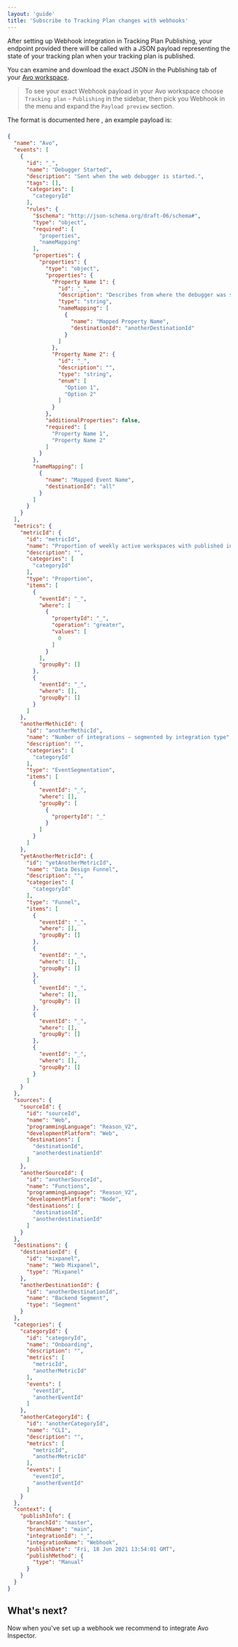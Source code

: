 ```yaml
---
layout: 'guide'
title: 'Subscribe to Tracking Plan changes with webhooks'
---
```



After setting up Webhook integration in <Link passHref href="/workspace/tracking-plan/publishing"><a>Tracking Plan Publishing</a></Link>, your endpoint provided there will be called with a JSON payload representing the state of your tracking plan when your tracking plan is published.

You can examine and download the exact JSON in the Publishing tab of your [Avo workspace](https://www.avo.app/schemas/).

> To see your exact Webhook payload in your Avo workspace choose `Tracking plan` - `Publishing` in the sidebar, then pick you Webhook in the menu and expand the `Payload preview` section.

<Link passHref href="/workspace/tracking-plan/publishing#tracking-plan-model">
  <a>The format is documented here</a>
</Link>
, an example payload is:

###

```JSON
{
  "name": "Avo",
  "events": [
    {
      "id": "_",
      "name": "Debugger Started",
      "description": "Sent when the web debugger is started.",
      "tags": [],
      "categories": [
        "categoryId"
      ],
      "rules": {
        "$schema": "http://json-schema.org/draft-06/schema#",
        "type": "object",
        "required": [
          "properties",
          "nameMapping"
        ],
        "properties": {
          "properties": {
            "type": "object",
            "properties": {
              "Property Name 1": {
                "id": "_",
                "description": "Describes from where the debugger was started.",
                "type": "string",
                "nameMapping": [
                  {
                    "name": "Mapped Property Name",
                    "destinationId": "anotherDestinationId"
                  }
                ]
              },
              "Property Name 2": {
                "id": "_",
                "description": "",
                "type": "string",
                "enum": [
                  "Option 1",
                  "Option 2"
                ]
              }
            },
            "additionalProperties": false,
            "required": [
              "Property Name 1",
              "Property Name 2"
            ]
          }
        },
        "nameMapping": [
          {
            "name": "Mapped Event Name",
            "destinationId": "all"
          }
        ]
      }
    }
  ],
  "metrics": {
    "metricId": {
      "id": "metricId",
      "name": "Proportion of weekly active workspaces with published integrations",
      "description": "",
      "categories": [
        "categoryId"
      ],
      "type": "Proportion",
      "items": [
        {
          "eventId": "_",
          "where": [
            {
              "propertyId": "_",
              "operation": "greater",
              "values": [
                0
              ]
            }
          ],
          "groupBy": []
        },
        {
          "eventId": "_",
          "where": [],
          "groupBy": []
        }
      ]
    },
    "anotherMethicId": {
      "id": "anotherMethicId",
      "name": "Number of integrations – segmented by integration type",
      "description": "",
      "categories": [
        "categoryId"
      ],
      "type": "EventSegmentation",
      "items": [
        {
          "eventId": "_",
          "where": [],
          "groupBy": [
            {
              "propertyId": "_"
            }
          ]
        }
      ]
    },
    "yetAnotherMetricId": {
      "id": "yetAnotherMetricId",
      "name": "Data Design Funnel",
      "description": "",
      "categories": [
        "categoryId"
      ],
      "type": "Funnel",
      "items": [
        {
          "eventId": "_",
          "where": [],
          "groupBy": []
        },
        {
          "eventId": "_",
          "where": [],
          "groupBy": []
        },
        {
          "eventId": "_",
          "where": [],
          "groupBy": []
        },
        {
          "eventId": "_",
          "where": [],
          "groupBy": []
        },
        {
          "eventId": "_",
          "where": [],
          "groupBy": []
        }
      ]
    }
  },
  "sources": {
    "sourceId": {
      "id": "sourceId",
      "name": "Web",
      "programmingLanguage": "Reason_V2",
      "developmentPlatform": "Web",
      "destinations": [
        "destinationId",
        "anotherdestinationId"
      ]
    },
    "anotherSourceId": {
      "id": "anotherSourceId",
      "name": "Functions",
      "programmingLanguage": "Reason_V2",
      "developmentPlatform": "Node",
      "destinations": [
        "destinationId",
        "anotherdestinationId"
      ]
    }
  },
  "destinations": {
    "destinationId": {
      "id": "mixpanel",
      "name": "Web Mixpanel",
      "type": "Mixpanel"
    },
    "anotherDestinationId": {
      "id": "anotherDestinationId",
      "name": "Backend Segment",
      "type": "Segment"
    }
  },
  "categories": {
    "categoryId": {
      "id": "categoryId",
      "name": "Onboarding",
      "description": "",
      "metrics": [
        "metricId",
        "anotherMetricId"
      ],
      "events": [
        "eventId",
        "anotherEventId"
      ]
    },
    "anotherCategoryId": {
      "id": "anotherCategoryId",
      "name": "CLI",
      "description": "",
      "metrics": [
        "metricId",
        "anotherMetricId"
      ],
      "events": [
        "eventId",
        "anotherEventId"
      ]
    }
  },
  "context": {
    "publishInfo": {
      "branchId": "master",
      "branchName": "main",
      "integrationId": "_",
      "integrationName": "Webhook",
      "publishDate": "Fri, 18 Jun 2021 13:54:01 GMT",
      "publishMethod": {
        "type": "Manual"
      }
    }
  }
}
```

## What's next?

Now when you've set up a webhook we recommend to <Link passHref href="/implementation/avo-inspector-overview"><a>integrate Avo Inspector</a></Link>.
